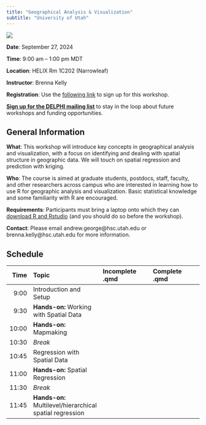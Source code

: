 ```yaml
---
title: "Geographical Analysis & Visualization"
subtitle: "University of Utah"
---
```


[![](DELPHI-long.png)](https://uofuhealth.utah.edu/delphi-data-science-initiative)


::: {.callout-note appearance="simple" icon=false}
**Date**: September 27, 2024

**Time**: 9:00 am -- 1:00 pm MDT

**Location**: HELIX Rm 1C202 (Narrowleaf)

**Instructor**: Brenna Kelly
:::

**Registration**: Use the [following link](https://docs.google.com/forms/d/e/1FAIpQLSfMXPCIioVacaKKhpv_kqK1VFXuNuAMyeQ9w0BHZd5NKCXe4Q/viewform) to sign up for this workshop.

[**Sign up for the DELPHI mailing list**](https://www.lists.utah.edu/wws/subscribe/delphi?previous_action=info) to stay in the loop about future workshops and funding opportunities.

## General Information

**What**: This workshop will introduce key concepts in geographical analysis and visualization, with a focus on identifying and dealing with spatial structure in geographic data. We will touch on spatial regression and prediction with kriging.

**Who**: The course is aimed at graduate students, postdocs, staff, faculty, and other researchers across campus who are interested in learning how to use R for geographic analysis and visualization. Basic statistical knowledge and some familiarity with R are encouraged. 

**Requirements**: Participants must bring a laptop onto which they can [download R and Rstudio](https://posit.co/download/rstudio-desktop/) (and you should do so before the workshop).

**Contact**: Please email andrew.george@hsc.utah.edu or brenna.kelly@hsc.utah.edu for more information.

## Schedule


| Time  | Topic     | Incomplete .qmd |  Complete .qmd |
| ----:|:----|:---------------|:-----------------|
| 9:00   | Introduction and Setup |   |   |
| 9:30   | **Hands-on:** Working with Spatial Data |   | |
| 10:00   | **Hands-on:** Mapmaking |  |     |
| 10:30   | *Break* |   |    |
| 10:45   | Regression with Spatial Data | | |
| 11:00  | **Hands-on:** Spatial Regression | |    |
| 11:30   | *Break* |   |    |
| 11:45   | **Hands-on:** Multilevel/hierarchical spatial regression | |  |


